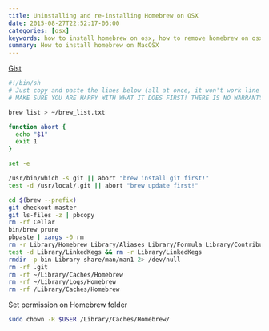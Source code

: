 ```yaml
---
title: Uninstalling and re-installing Homebrew on OSX
date: 2015-08-27T22:52:17-06:00
categories: [osx]
keywords: how to install homebrew on osx, how to remove homebrew on osx
summary: How to install homebrew on MacOSX
---
```


[Gist](https://gist.github.com/mxcl/1173223)

```bash
#!/bin/sh
# Just copy and paste the lines below (all at once, it won't work line by line!)
# MAKE SURE YOU ARE HAPPY WITH WHAT IT DOES FIRST! THERE IS NO WARRANTY!

brew list > ~/brew_list.txt

function abort {
  echo "$1"
  exit 1
}

set -e

/usr/bin/which -s git || abort "brew install git first!"
test -d /usr/local/.git || abort "brew update first!"

cd $(brew --prefix)
git checkout master
git ls-files -z | pbcopy
rm -rf Cellar
bin/brew prune
pbpaste | xargs -0 rm
rm -r Library/Homebrew Library/Aliases Library/Formula Library/Contributions
test -d Library/LinkedKegs && rm -r Library/LinkedKegs
rmdir -p bin Library share/man/man1 2> /dev/null
rm -rf .git
rm -rf ~/Library/Caches/Homebrew
rm -rf ~/Library/Logs/Homebrew
rm -rf /Library/Caches/Homebrew
```

Set permission on Homebrew folder

```bash
sudo chown -R $USER /Library/Caches/Homebrew/
```
